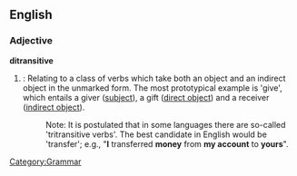 ==English==

[[Category:Grammar]]
===Adjective===
'''ditransitive'''

#{{Linguistics}}: Relating to a class of verbs which take both an object and an indirect object in the unmarked form. The most prototypical example is 'give', which entails a giver ([[subject]]), a gift ([[direct object]]) and a receiver ([[indirect object]]).
#:Note: It is postulated that in some languages there are so-called 'tritransitive verbs'. The best candidate in English would be 'transfer'; e.g., "'''I''' transferred '''money''' from '''my account''' to '''yours'''".